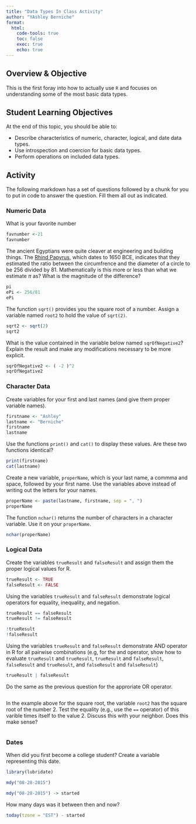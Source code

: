 ```yaml
---
title: "Data Types In Class Activity"
author: "YAshley Berniche"
format: 
  html:
    code-tools: true
    toc: false
    exec: true
    echo: true
---
```


## Overview & Objective

This is the first foray into how to actually use `R` and focuses on understanding some of the most basic data types.

## Student Learning Objectives

At the end of this topic, you should be able to:  

 - Describe characteristics of numeric, character, logical, and date data types.  
 - Use introspection and coercion for basic data types. 
 - Perform operations on included data types.  


## Activity

The following markdown has a set of questions followed by a chunk for you to put in code to answer the question.  Fill them all out as indicated.


### Numeric Data

What is your favorite number

```r
favnumber <-21
favnumber
```


The ancient Egyptians were quite cleaver at engineering and building things.  The [Rhind Papyrus](https://en.wikipedia.org/wiki/Rhind_Mathematical_Papyrus), which dates to 1650 BCE, indicates that they estimated the ratio between the circumfrence and the diameter of a circle to be 256 divided by 81.  Mathematically is this more or less than what we estimate $\pi$ as?  What is the magnitude of the difference?

```r
pi
ePi <- 256/81
ePi
```



The function `sqrt()` provides you the square root of a number. Assign a variable named `root2` to hold the value of `sqrt(2)`.

```r
sqrt2 <- sqrt(2)
sqrt2
```


What is the value contained in the variable below named `sqrOfNegative2`?  Explain the result and make any modifications necessary to be more explicit.

```r
sqrOfNegative2 <- ( -2 )^2
sqrOfNegative2
```



### Character Data

Create variables for your first and last names (and give them proper variable names).

```r
firstname <- "Ashley"
lastname <- "Berniche"
firstname 
lastname
```


Use the functions `print()` and `cat()` to display these values.  Are these two functions identical?

```r
print(firstname)
cat(lastname)

```


Create a new variable, `properName`, which is your last name, a commma and space, followed by your first name.  Use the variables above instead of writing out the letters for your names.

```r
properName <- paste(lastname, firstname, sep = ", ")
properName
```


The function `nchar()` returns the number of characters in a character variable.  Use it on your `properName`.

```r
nchar(properName)

```


### Logical Data 

Create the variables `trueResult` and `falseResult` and assign them the proper logical values for R.

```r
trueResult <- TRUE
falseResult <- FALSE

```


Using the variables `trueResult` and `falseResult` demonstrate logical operators for equality, inequality, and negation.

```r
trueResult == falseResult
trueResult != falseResult

!trueResult
!falseResult
```


Using the variables `trueResult` and `falseResult` demonstrate AND operator in R for all pairwise combinations (e.g, for the and operator, show how to evaluate `trueResult` and `trueResult`, `trueResult` and `falseResult`, `falseResult` and `trueResult`, and `falseResult` and `falseResult`)

```r
trueResult | falseResult
```

Do the same as the previous question for the approriate OR operator.

```r

```




In the example above for the square root, the variable `root2` has the square root of the number $2$.  Test the equality (e.g., use the `==` operator) of this varible times itself to the value $2$. Discuss this with your neighbor.  Does this make sense?

```r


```



### Dates


When did you first become a college student?  Create a variable representing this date.

```r
library(lubridate)

mdy("08-28-2015") 

mdy("08-28-2015") -> started

```


How many days was it between then and now?

```r
today(tzone = "EST") - started



```


